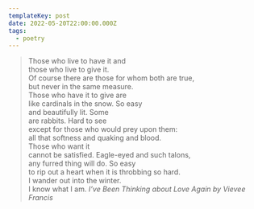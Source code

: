 ```yaml
---
templateKey: post
date: 2022-05-20T22:00:00.000Z
tags:
  - poetry
---
```

> Those who live to have it and<br/>
> those who live to give it.<br/>
> Of course there are those for whom both are true,<br/>
> but never in the same measure.<br/>
> Those who have it to give are<br/>
> like cardinals in the snow. So easy<br/>
> and beautifully lit. Some<br/>
> are rabbits. Hard to see<br/>
> except for those who would prey upon them:<br/>
> all that softness and quaking and blood.<br/>
> Those who want it<br/>
> cannot be satisfied. Eagle-eyed and such talons,<br/>
> any furred thing will do. So easy<br/>
> to rip out a heart when it is throbbing so hard.<br/>
> I wander out into the winter.<br/>
> I know what I am.
> <cite>I’ve Been Thinking about Love Again by Vievee Francis</cite>
